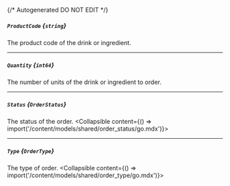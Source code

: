 {/* Autogenerated DO NOT EDIT  */}

##### `ProductCode` *{`string`}*
The product code of the drink or ingredient.

---
##### `Quantity` *{`int64`}*
The number of units of the drink or ingredient to order.

---
##### `Status` *{`OrderStatus`}*
The status of the order.
<Collapsible content={() => import('/content/models/shared/order_status/go.mdx')}>
</Collapsible>

---
##### `Type` *{`OrderType`}*
The type of order.
<Collapsible content={() => import('/content/models/shared/order_type/go.mdx')}>
</Collapsible>

